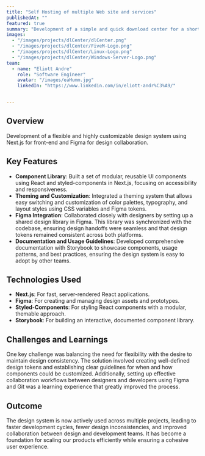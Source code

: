 ```yaml
---
title: "Self Hosting of multiple Web site and services"
publishedAt: ""
featured: true
summary: "Development of a simple and quick download center for a short term project, focusing on high speed and high availability for large file and big quantity."
images:
  - "/images/projects/dlCenter/dlCenter.png"
  - "/images/projects/dlCenter/FiveM-Logo.png"
  - "/images/projects/dlCenter/Linux-Logo.png"
  - "/images/projects/dlCenter/Windows-Server-Logo.png"
team:
  - name: "Eliott Andre"
    role: "Software Engineer"
    avatar: "/images/eaHumm.jpg"
    linkedIn: "https://www.linkedin.com/in/eliott-andr%C3%A9/"


---
```


## Overview

Development of a flexible and highly customizable design system using Next.js for front-end and Figma for design collaboration.

## Key Features

- **Component Library**: Built a set of modular, reusable UI components using React and styled-components in Next.js, focusing on accessibility and responsiveness.
- **Theming and Customization**: Integrated a theming system that allows easy switching and customization of color palettes, typography, and layout styles using CSS variables and Figma tokens.
- **Figma Integration**: Collaborated closely with designers by setting up a shared design library in Figma. This library was synchronized with the codebase, ensuring design handoffs were seamless and that design tokens remained consistent across both platforms.
- **Documentation and Usage Guidelines**: Developed comprehensive documentation with Storybook to showcase components, usage patterns, and best practices, ensuring the design system is easy to adopt by other teams.

## Technologies Used

- **Next.js**: For fast, server-rendered React applications.
- **Figma**: For creating and managing design assets and prototypes.
- **Styled-Components**: For styling React components with a modular, themable approach.
- **Storybook**: For building an interactive, documented component library.

## Challenges and Learnings

One key challenge was balancing the need for flexibility with the desire to maintain design consistency. The solution involved creating well-defined design tokens and establishing clear guidelines for when and how components could be customized. Additionally, setting up effective collaboration workflows between designers and developers using Figma and Git was a learning experience that greatly improved the process.

## Outcome

The design system is now actively used across multiple projects, leading to faster development cycles, fewer design inconsistencies, and improved collaboration between design and development teams. It has become a foundation for scaling our products efficiently while ensuring a cohesive user experience.
